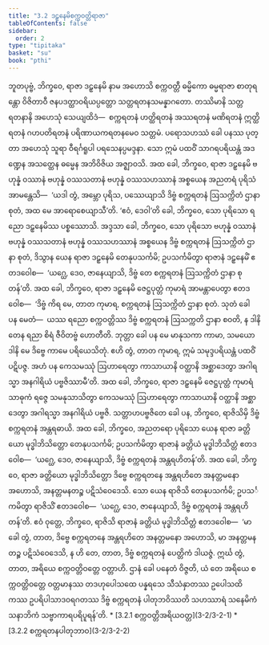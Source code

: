 ```yaml
---
title: "3.2 ဒဠှနေမိစက္ကဝတ္တိရာဇာ"
tableOfContents: false
sidebar:
  order: 2
type: "tipitaka"
basket: "su"
book: "pthi"
---
```



<DynamicBreadcrumb />

<Division number="81" book="pthi">

<Paragraph number="186" book="pthi">
ဘူတပုဗ္ဗံ, ဘိက္ခဝေ, ရာဇာ ဒဠှနေမိ နာမ အဟောသိ စက္ကဝတ္တီ ဓမ္မိကော ဓမ္မရာဇာ စာတုရန္တော ဝိဇိတာဝီ ဇနပဒတ္ထာဝရိယပ္ပတ္တော သတ္တရတနသမန္နာဂတော. တဿိမာနိ သတ္တ ရတနာနိ အဟေသုံ သေယျထိဒံ—  စက္ကရတနံ ဟတ္ထိရတနံ အဿရတနံ မဏိရတနံ ဣတ္ထိရတနံ ဂဟပတိရတနံ ပရိဏာယကရတနမေဝ သတ္တမံ. ပရောသဟဿံ ခေါ ပနဿ ပုတ္တာ အဟေသုံ သူရာ ဝီရင်္ဂရူပါ ပရသေနပ္ပမဒ္ဒနာ. သော ဣမံ ပထဝိံ သာဂရပရိယန္တံ အဒဏ္ဍေန အသတ္ထေန ဓမ္မေန အဘိဝိဇိယ အဇ္ဈာဝသိ.


</Paragraph>

</Division>
<Division number="82" book="pthi">

<Paragraph number="187" book="pthi">
အထ ခေါ, ဘိက္ခဝေ, ရာဇာ ဒဠှနေမိ ဗဟုန္နံ ဝဿာနံ ဗဟုန္နံ ဝဿသတာနံ ဗဟုန္နံ ဝဿသဟဿာနံ အစ္စယေန အညတရံ ပုရိသံ အာမန္တေသိ—  ‘ယဒါ တွံ, အမ္ဘော ပုရိသ, ပဿေယျာသိ ဒိဗ္ဗံ စက္ကရတနံ ဩသက္ကိတံ ဌာနာ စုတံ, အထ မေ အာရောစေယျာသီ’တိ. ‘ဧဝံ, ဒေဝါ’တိ ခေါ, ဘိက္ခဝေ, သော ပုရိသော ရညော ဒဠှနေမိဿ ပစ္စဿောသိ. အဒ္ဒသာ ခေါ, ဘိက္ခဝေ, သော ပုရိသော ဗဟုန္နံ ဝဿာနံ ဗဟုန္နံ ဝဿသတာနံ ဗဟုန္နံ ဝဿသဟဿာနံ အစ္စယေန ဒိဗ္ဗံ စက္ကရတနံ ဩသက္ကိတံ ဌာနာ စုတံ, ဒိသွာန ယေန ရာဇာ ဒဠှနေမိ တေနုပသင်္ကမိ; ဥပသင်္ကမိတွာ ရာဇာနံ ဒဠှနေမိံ ဧတဒဝေါစ—  ‘ယဂ္ဃေ, ဒေဝ, ဇာနေယျာသိ, ဒိဗ္ဗံ တေ စက္ကရတနံ ဩသက္ကိတံ ဌာနာ စုတန်’တိ. အထ ခေါ, ဘိက္ခဝေ, ရာဇာ ဒဠှနေမိ ဇေဋ္ဌပုတ္တံ ကုမာရံ အာမန္တာပေတွာ ဧတဒဝေါစ—  ‘ဒိဗ္ဗံ ကိရ မေ, တာတ ကုမာရ, စက္ကရတနံ ဩသက္ကိတံ ဌာနာ စုတံ. သုတံ ခေါ ပန မေတံ—  ယဿ ရညော စက္ကဝတ္တိဿ ဒိဗ္ဗံ စက္ကရတနံ ဩသက္ကတိ ဌာနာ စဝတိ, န ဒါနိ တေန ရညာ စိရံ ဇီဝိတဗ္ဗံ ဟောတီတိ. ဘုတ္တာ ခေါ ပန မေ မာနုသကာ ကာမာ, သမယော ဒါနိ မေ ဒိဗ္ဗေ ကာမေ ပရိယေသိတုံ. ဧဟိ တွံ, တာတ ကုမာရ, ဣမံ သမုဒ္ဒပရိယန္တံ ပထဝိံ ပဋိပဇ္ဇ. အဟံ ပန ကေသမဿုံ ဩဟာရေတွာ ကာသာယာနိ ဝတ္ထာနိ အစ္ဆာဒေတွာ အဂါရသ္မာ အနဂါရိယံ ပဗ္ဗဇိဿာမီ’တိ.


</Paragraph>

</Division>
<Division number="83" book="pthi">

<Paragraph number="188" book="pthi">
အထ ခေါ, ဘိက္ခဝေ, ရာဇာ ဒဠှနေမိ ဇေဋ္ဌပုတ္တံ ကုမာရံ သာဓုကံ ရဇ္ဇေ သမနုသာသိတွာ ကေသမဿုံ ဩဟာရေတွာ ကာသာယာနိ ဝတ္ထာနိ အစ္ဆာဒေတွာ အဂါရသ္မာ အနဂါရိယံ ပဗ္ဗဇိ. သတ္တာဟပဗ္ဗဇိတေ ခေါ ပန, ဘိက္ခဝေ, ရာဇိသိမှိ ဒိဗ္ဗံ စက္ကရတနံ အန္တရဓာယိ.


</Paragraph>

<Paragraph number="189" book="pthi">
အထ ခေါ, ဘိက္ခဝေ, အညတရော ပုရိသော ယေန ရာဇာ ခတ္တိယော မုဒ္ဓါဘိသိတ္တော တေနုပသင်္ကမိ; ဥပသင်္ကမိတွာ ရာဇာနံ ခတ္တိယံ မုဒ္ဓါဘိသိတ္တံ ဧတဒဝေါစ—  ‘ယဂ္ဃေ, ဒေဝ, ဇာနေယျာသိ, ဒိဗ္ဗံ စက္ကရတနံ အန္တရဟိတန်’တိ. အထ ခေါ, ဘိက္ခဝေ, ရာဇာ ခတ္တိယော မုဒ္ဓါဘိသိတ္တော ဒိဗ္ဗေ စက္ကရတနေ အန္တရဟိတေ အနတ္တမနော အဟောသိ, အနတ္တမနတဉ္စ ပဋိသံဝေဒေသိ. သော ယေန ရာဇိသိ တေနုပသင်္ကမိ; ဥပသင်္ကမိတွာ ရာဇိသိံ ဧတဒဝေါစ—  ‘ယဂ္ဃေ, ဒေဝ, ဇာနေယျာသိ, ဒိဗ္ဗံ စက္ကရတနံ အန္တရဟိတန်’တိ. ဧဝံ ဝုတ္တေ, ဘိက္ခဝေ, ရာဇိသိ ရာဇာနံ ခတ္တိယံ မုဒ္ဓါဘိသိတ္တံ ဧတဒဝေါစ—  ‘မာ ခေါ တွံ, တာတ, ဒိဗ္ဗေ စက္ကရတနေ အန္တရဟိတေ အနတ္တမနော အဟောသိ, မာ အနတ္တမနတဉ္စ ပဋိသံဝေဒေသိ, န ဟိ တေ, တာတ, ဒိဗ္ဗံ စက္ကရတနံ ပေတ္တိကံ ဒါယဇ္ဇံ. ဣင်္ဃ တွံ, တာတ, အရိယေ စက္ကဝတ္တိဝတ္တေ ဝတ္တာဟိ. ဌာနံ ခေါ ပနေတံ ဝိဇ္ဇတိ, ယံ တေ အရိယေ စက္ကဝတ္တိဝတ္တေ ဝတ္တမာနဿ တဒဟုပေါသထေ ပန္နရသေ သီသံနှာတဿ ဥပေါသထိကဿ ဥပရိပါသာဒဝရဂတဿ ဒိဗ္ဗံ စက္ကရတနံ ပါတုဘဝိဿတိ သဟဿာရံ သနေမိကံ သနာဘိကံ သဗ္ဗာကာရပရိပူရန်’တိ.

</Paragraph>
</Division>

<TableOfContents book="pthi" section="3.2">
* [3.2.1 စက္ကဝတ္တိအရိယဝတ္တ](3-2/3-2-1)
* [3.2.2 စက္ကရတနပါတုဘာဝ](3-2/3-2-2)
</TableOfContents>